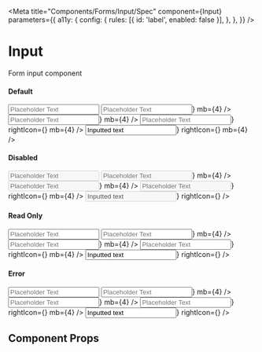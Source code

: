 
<Meta
  title="Components/Forms/Input/Spec"
  component={Input}
  parameters={{
    a11y: {
      config: {
        rules: [{ id: 'label', enabled: false }],
      },
    },
  }}
/>

# Input

Form input component

#### Default

<Preview withToolbar>
  <Story name="default">
    <Box>
      <Input placeholder="Placeholder Text" mb={4} />
      <Input
        placeholder="Placeholder Text"
        leftIcon={<Icons.Search aria-hidden />}
        mb={4}
      />
      <Input
        placeholder="Placeholder Text"
        rightIcon={<Icons.Close color="brand.primary" aria-hidden />}
        mb={4}
      />
      <Input
        placeholder="Placeholder Text"
        leftIcon={<Icons.Search aria-hidden />}
        rightIcon={<Icons.Close color="brand.primary" aria-hidden />}
        mb={4}
      />
      <Input
        value="Inputted text"
        leftIcon={<Icons.Search aria-hidden />}
        rightIcon={<Icons.Close color="brand.primary" aria-hidden />}
        mb={4}
      />
    </Box>
  </Story>
</Preview>

#### Disabled

<Preview withToolbar>
  <Story name="disabled">
    <Box>
      <Input disabled placeholder="Placeholder Text" mb={4} />
      <Input
        disabled
        placeholder="Placeholder Text"
        leftIcon={<Icons.Search aria-hidden />}
        mb={4}
      />
      <Input
        disabled
        placeholder="Placeholder Text"
        rightIcon={<Icons.Close color="brand.primary" aria-hidden />}
        mb={4}
      />
      <Input
        disabled
        placeholder="Placeholder Text"
        leftIcon={<Icons.Search aria-hidden />}
        rightIcon={<Icons.Close color="brand.primary" aria-hidden />}
        mb={4}
      />
      <Input
        disabled
        value="Inputted text"
        leftIcon={<Icons.Search aria-hidden />}
        rightIcon={<Icons.Close color="brand.primary" aria-hidden />}
      />
    </Box>
  </Story>
</Preview>

#### Read Only

<Preview withToolbar>
  <Story name="read only">
    <Box>
      <Input readOnly={true} value="" placeholder="Placeholder Text" mb={4} />
      <Input
        readOnly={true}
        value=""
        placeholder="Placeholder Text"
        leftIcon={<Icons.Search aria-hidden />}
        mb={4}
      />
      <Input
        readOnly={true}
        value=""
        placeholder="Placeholder Text"
        rightIcon={<Icons.Close color="brand.primary" aria-hidden />}
        mb={4}
      />
      <Input
        readOnly={true}
        value=""
        placeholder="Placeholder Text"
        leftIcon={<Icons.Search aria-hidden />}
        rightIcon={<Icons.Close color="brand.primary" aria-hidden />}
        mb={4}
      />
      <Input
        readOnly={true}
        value="Inputted text"
        leftIcon={<Icons.Search aria-hidden />}
        rightIcon={<Icons.Close color="brand.primary" aria-hidden />}
      />
    </Box>
  </Story>
</Preview>

#### Error

<Preview withToolbar>
  <Story name="error">
    <Box>
      <Input error value="" placeholder="Placeholder Text" mb={4} />
      <Input
        error
        value=""
        placeholder="Placeholder Text"
        leftIcon={<Icons.Search aria-hidden />}
        mb={4}
      />
      <Input
        error
        value=""
        placeholder="Placeholder Text"
        rightIcon={<Icons.Close color="brand.primary" aria-hidden />}
        mb={4}
      />
      <Input
        error
        value=""
        placeholder="Placeholder Text"
        leftIcon={<Icons.Search aria-hidden />}
        rightIcon={<Icons.Close color="brand.primary" aria-hidden />}
        mb={4}
      />
      <Input
        error
        value="Inputted text"
        leftIcon={<Icons.Search aria-hidden />}
        rightIcon={<Icons.Close color="brand.primary" aria-hidden />}
      />
    </Box>
  </Story>
</Preview>

## Component Props

<Props of={Input} />
